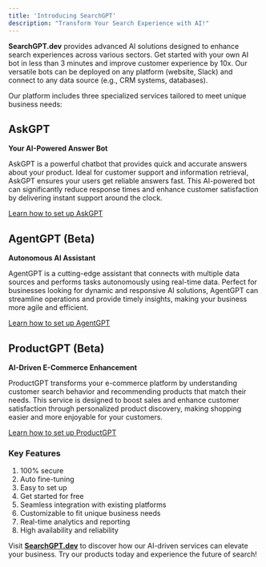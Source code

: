 ```yaml
---
title: 'Introducing SearchGPT'
description: "Transform Your Search Experience with AI!"
---
```


**SearchGPT.dev** provides advanced AI solutions designed to enhance search experiences across various sectors. Get started with your own AI bot in less than 3 minutes and improve customer experience by 10x. Our versatile bots can be deployed on any platform (website, Slack) and connect to any data source (e.g., CRM systems, databases).

 Our platform includes three specialized services tailored to meet unique business needs:

## AskGPT
**Your AI-Powered Answer Bot**

AskGPT is a powerful chatbot that provides quick and accurate answers about your product. Ideal for customer support and information retrieval, AskGPT ensures your users get reliable answers fast. This AI-powered bot can significantly reduce response times and enhance customer satisfaction by delivering instant support around the clock.

[Learn how to set up AskGPT](https://searchgpt.dev/setup-askgpt)

## AgentGPT (Beta)
**Autonomous AI Assistant**

AgentGPT is a cutting-edge assistant that connects with multiple data sources and performs tasks autonomously using real-time data. Perfect for businesses looking for dynamic and responsive AI solutions, AgentGPT can streamline operations and provide timely insights, making your business more agile and efficient.

[Learn how to set up AgentGPT](https://searchgpt.dev/setup-agentgpt)

## ProductGPT (Beta)
**AI-Driven E-Commerce Enhancement**

ProductGPT transforms your e-commerce platform by understanding customer search behavior and recommending products that match their needs. This service is designed to boost sales and enhance customer satisfaction through personalized product discovery, making shopping easier and more enjoyable for your customers.

[Learn how to set up ProductGPT](https://searchgpt.dev/setup-productgpt)

### Key Features
1. 100% secure
2. Auto fine-tuning
3. Easy to set up
4. Get started for free
5. Seamless integration with existing platforms
6. Customizable to fit unique business needs
8. Real-time analytics and reporting
9. High availability and reliability


Visit **[SearchGPT.dev](https://searchgpt.dev)** to discover how our AI-driven services can elevate your business. Try our products today and experience the future of search!
